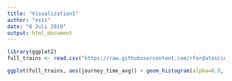 ---
title: "Visualization1"
author: "esis"
date: "8 Juli 2019"
output: html_document
---

```{r}
library(ggplot2)
full_trains <- read.csv("https://raw.githubusercontent.com/rfordatascience/tidytuesday/master/data/2019/2019-02-26/full_trains.csv")

ggplot(full_trains, aes(journey_time_avg)) + geom_histogram(alpha=0.8, binwidth = 20) + labs(title = "Histogram of Average Journey Time for trains  on the SNCF Network", x = "Journey Time (mins)", y = "Number of Instances")
```

